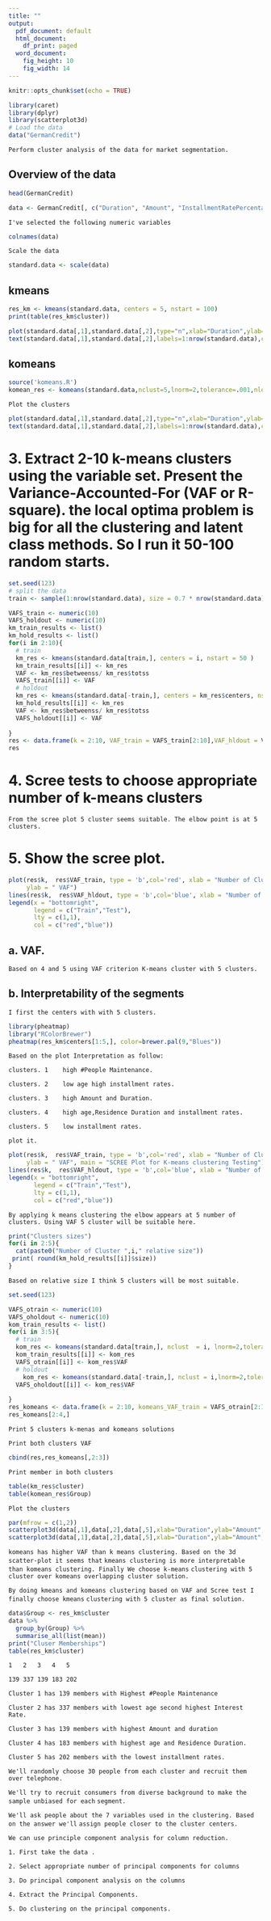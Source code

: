```yaml
---
title: ""
output:
  pdf_document: default
  html_document:
    df_print: paged
  word_document:
    fig_height: 10
    fig_width: 14
---
```


```r
knitr::opts_chunk$set(echo = TRUE)
```
 

```r
library(caret)
library(dplyr)
library(scatterplot3d)
# Load the data
data("GermanCredit")
```

`Perform cluster analysis of the data for market segmentation.`


## Overview of the data
```r
head(GermanCredit)
```

```r
data <- GermanCredit[, c("Duration", "Amount", "InstallmentRatePercentage", "ResidenceDuration", "Age","NumberExistingCredits","NumberPeopleMaintenance")]


```

`I've selected the following numeric variables`
```r
colnames(data)
```

`Scale the data`
```r
standard.data <- scale(data)
```

## kmeans

```r

res_km <- kmeans(standard.data, centers = 5, nstart = 100)
print(table(res_km$cluster))
```
```r
plot(standard.data[,1],standard.data[,2],type="n",xlab="Duration",ylab="Amount")
text(standard.data[,1],standard.data[,2],labels=1:nrow(standard.data),col=res_km$cluster)
```
## komeans


```r
source('komeans.R')
komean_res <- komeans(standard.data,nclust=5,lnorm=2,tolerance=.001,nloops = 120,seed=3)
```

`Plot the clusters`
```r
plot(standard.data[,1],standard.data[,2],type="n",xlab="Duration",ylab="Amount")
text(standard.data[,1],standard.data[,2],labels=1:nrow(standard.data),col=komean_res$Group)
```

# 3. Extract 2-10 k-means clusters using the variable set. Present the Variance-Accounted-For  (VAF or R-square). the local optima problem is big for all the clustering and latent class methods. So I run it 50-100 random starts.

```r
set.seed(123)
# split the data
train <- sample(1:nrow(standard.data), size = 0.7 * nrow(standard.data))

VAFS_train <- numeric(10)
VAFS_holdout <- numeric(10)
km_train_results <- list()
km_hold_results <- list()
for(i in 2:10){
  # train
  km_res <- kmeans(standard.data[train,], centers = i, nstart = 50 )
  km_train_results[[i]] <- km_res
  VAF <- km_res$betweenss/ km_res$totss
  VAFS_train[[i]] <- VAF
  # holdout
  km_res <- kmeans(standard.data[-train,], centers = km_res$centers, nstart = 50 )
  km_hold_results[[i]] <- km_res
  VAF <- km_res$betweenss/ km_res$totss
  VAFS_holdout[[i]] <- VAF
  
}
res <- data.frame(k = 2:10, VAF_train = VAFS_train[2:10],VAF_hldout = VAFS_holdout[2:10])
res

```

# 4. Scree tests to choose appropriate number of k-means clusters

`From the scree plot 5 cluster seems suitable. The elbow point is at 5 clusters.`

# 5.	Show the scree plot.


```r
plot(res$k,  res$VAF_train, type = 'b',col='red', xlab = "Number of Clusters",
     ylab = " VAF")
lines(res$k,  res$VAF_hldout, type = 'b',col='blue', xlab = "Number of Clusters")
legend(x = "bottomright",
       legend = c("Train","Test"),
       lty = c(1,1),
       col = c("red","blue"))
```

## a.	VAF.

`Based on 4 and 5 using VAF criterion K-means cluster with 5 clusters.`

## b.	Interpretability of the segments

`I first the centers with with 5 clusters.`

```r
library(pheatmap)
library("RColorBrewer")
pheatmap(res_km$centers[1:5,], color=brewer.pal(9,"Blues"))

```
`Based on the plot Interpretation as follow:`

`clusters. 1	high #People Maintenance.`

`clusters. 2	low age high installment rates. `

`clusters. 3	high Amount and Duration.`

`clusters. 4	high age,Residence Duration and installment rates.`

`clusters. 5	low installment rates.`


` plot it.`

```r
plot(res$k,  res$VAF_train, type = 'b',col='red', xlab = "Number of Clusters",
     ylab = " VAF", main = "SCREE Plot for K-means clustering Testing")
lines(res$k,  res$VAF_hldout, type = 'b',col='blue', xlab = "Number of Clusters")
legend(x = "bottomright",
       legend = c("Train","Test"),
       lty = c(1,1),
       col = c("red","blue"))
```

`By applying k means clustering the elbow appears at 5 number of clusters. Using VAF 5 cluster will be suitable here.`

```r
print("Clusters sizes")
for(i in 2:5){
  cat(paste0("Number of Cluster ",i," relative size"))
 print( round(km_hold_results[[i]]$size))
}
```

`Based on relative size I think 5 clusters will be most suitable.`


```r
set.seed(123)

VAFS_otrain <- numeric(10)
VAFS_oholdout <- numeric(10)
kom_train_results <- list()
for(i in 3:5){
  # train
  kom_res <- komeans(standard.data[train,], nclust  = i, lnorm=2,tolerance=.00001,nloops = 100,seed=123)
  kom_train_results[[i]] <- kom_res
  VAFS_otrain[[i]] <- kom_res$VAF
  # holdout
    kom_res <- komeans(standard.data[-train,], nclust = i,lnorm=2,tolerance=.00001,nloops = 100,seed=123)
  VAFS_oholdout[[i]] <- kom_res$VAF
  
}
res_komeans <- data.frame(k = 2:10, komeans_VAF_train = VAFS_otrain[2:10],komeans_VAF_hldout = VAFS_oholdout[2:10])
res_komeans[2:4,]

```


`Print 5 clusters k-menas and komeans solutions`

`Print both clusters VAF`
```r
cbind(res,res_komeans[,2:3])
```

`Print member in both clusters`

```r
table(km_res$cluster)
table(komean_res$Group)
```

`Plot the clusters`
```r
par(mfrow = c(1,2))
scatterplot3d(data[,1],data[,2],data[,5],xlab="Duration",ylab="Amount",zlab="Age", main= "k-means 5 cluster solution", color = res_km$cluster)
scatterplot3d(data[,1],data[,2],data[,5],xlab="Duration",ylab="Amount",zlab="Age",main = "komeans 5 cluster solution",color=komean_res$Group+1)


```

`komeans has higher VAF than k means clustering. Based on the 3d scatter-plot it seems that`
`kmeans clustering is more interpretable than komeans clustering. Finally We choose k-means`
`clustering with 5 cluster over komeans overlapping cluster solution.`

`By doing kmeans and komeans clustering based on VAF and Scree test I finally choose kmeans`
`clustering with 5 cluster as final solution.`
```r
data$Group <- res_km$cluster
data %>% 
  group_by(Group) %>% 
  summarise_all(list(mean))
print("Cluser Memberships")
table(res_km$cluster)
```
`1   2   3   4   5 `
  
`139 337 139 183 202`

`Cluster 1 has 139 members with Highest #People Maintenance`

`Cluster 2 has 337 members with lowest age second highest Interest Rate.`

`Cluster 3 has 139 members with highest Amount and duration`

`Cluster 4 has 183 members with highest age and Residence Duration.`

`Cluster 5 has 202 members with the lowest installment rates.` 


`We'll randomly choose 30 people from each cluster and recruit them over telephone.`

`We'll try to recruit consumers from diverse background to make the sample unbiased for each`
`segment.`

`We'll ask people about the 7 variables used in the clustering. Based on the answer we'll`
`assign people closer to the cluster centers.`

`We can use principle component analysis for column reduction.` 

`1. First take the data .`

`2. Select appropriate number of principal components for columns`

`3. Do principal component analysis on the columns`

`4. Extract the Principal Components.`

`5. Do clustering on the principal components.` 
